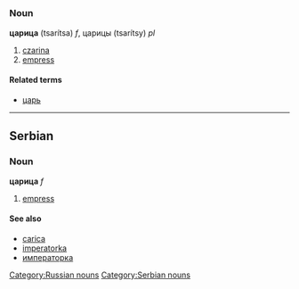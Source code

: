 =={{ru}}==
[[Category:Russian nouns]]
===Noun===
'''царица''' (tsarítsa) ''f'', царицы (tsarítsy) ''pl''

#[[czarina]]
#[[empress]]

====Related terms====
*[[царь]]


----

==Serbian==
[[Category:Serbian nouns]]
===Noun===
'''царица''' ''f''
#[[empress]]
====See also====
*[[carica]]
*[[imperatorka]]
*[[императорка]]